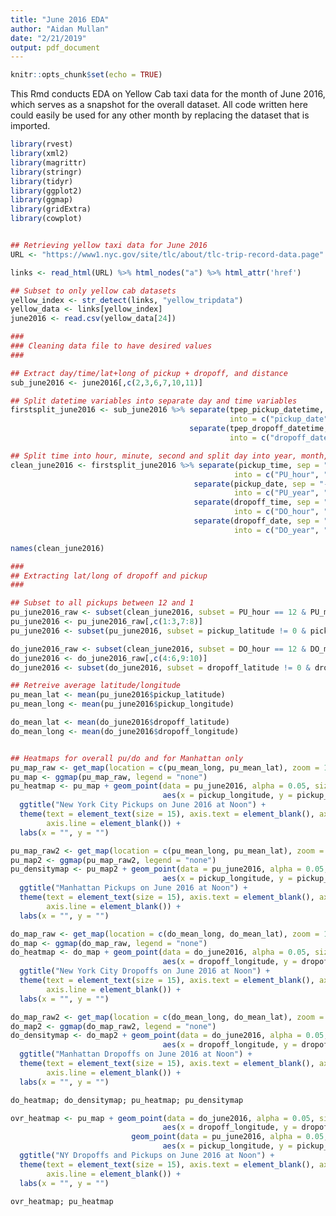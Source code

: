 ```yaml
---
title: "June 2016 EDA"
author: "Aidan Mullan"
date: "2/21/2019"
output: pdf_document
---
```


```r
knitr::opts_chunk$set(echo = TRUE)
```

This Rmd conducts EDA on Yellow Cab taxi data for the month of June 2016, which serves as a snapshot for the overall dataset. All code written here could easily be used for any other month by replacing the dataset that is imported.

```r
library(rvest)
library(xml2)
library(magrittr)
library(stringr)
library(tidyr)
library(ggplot2)
library(ggmap)
library(gridExtra)
library(cowplot)


## Retrieving yellow taxi data for June 2016
URL <- "https://www1.nyc.gov/site/tlc/about/tlc-trip-record-data.page"

links <- read_html(URL) %>% html_nodes("a") %>% html_attr('href')

## Subset to only yellow cab datasets
yellow_index <- str_detect(links, "yellow_tripdata")
yellow_data <- links[yellow_index]
june2016 <- read.csv(yellow_data[24])
```

```r
###
### Cleaning data file to have desired values
###

## Extract day/time/lat+long of pickup + dropoff, and distance
sub_june2016 <- june2016[,c(2,3,6,7,10,11)]

## Split datetime variables into separate day and time variables
firstsplit_june2016 <- sub_june2016 %>% separate(tpep_pickup_datetime, sep = " ", n = 2,
                                                 into = c("pickup_date", "pickup_time")) %>%
                                        separate(tpep_dropoff_datetime, sep = " ", n = 2,
                                                 into = c("dropoff_date", "dropoff_time"))

## Split time into hour, minute, second and split day into year, month, and day
clean_june2016 <- firstsplit_june2016 %>% separate(pickup_time, sep = ":", n = 3,
                                                  into = c("PU_hour", "PU_minute", "PU_second")) %>%
                                         separate(pickup_date, sep = "-", n = 3,
                                                  into = c("PU_year", "PU_month", "PU_day")) %>%
                                         separate(dropoff_time, sep = ":", n = 3,
                                                  into = c("DO_hour", "DO_minute", "DO_second")) %>%
                                         separate(dropoff_date, sep = "-", n = 3,
                                                  into = c("DO_year", "DO_month", "DO_day"))

names(clean_june2016)
```

```r
###
## Extracting lat/long of dropoff and pickup
###

## Subset to all pickups between 12 and 1
pu_june2016_raw <- subset(clean_june2016, subset = PU_hour == 12 & PU_minute <= 30)[,c(3:5,9:11,13:16)]
pu_june2016 <- pu_june2016_raw[,c(1:3,7:8)]
pu_june2016 <- subset(pu_june2016, subset = pickup_latitude != 0 & pickup_longitude != 0)

do_june2016_raw <- subset(clean_june2016, subset = DO_hour == 12 & DO_minute <= 30)[,c(3:5,9:11,13:16)]
do_june2016 <- do_june2016_raw[,c(4:6,9:10)]
do_june2016 <- subset(do_june2016, subset = dropoff_latitude != 0 & dropoff_longitude != 0)

## Retreive average latitude/longitude
pu_mean_lat <- mean(pu_june2016$pickup_latitude)
pu_mean_long <- mean(pu_june2016$pickup_longitude)

do_mean_lat <- mean(do_june2016$dropoff_latitude)
do_mean_long <- mean(do_june2016$dropoff_longitude)


## Heatmaps for overall pu/do and for Manhattan only
pu_map_raw <- get_map(location = c(pu_mean_long, pu_mean_lat), zoom = 11, scale = 2)
pu_map <- ggmap(pu_map_raw, legend = "none")
pu_heatmap <- pu_map + geom_point(data = pu_june2016, alpha = 0.05, size = 0.1,
                                  aes(x = pickup_longitude, y = pickup_latitude)) + 
  ggtitle("New York City Pickups on June 2016 at Noon") + 
  theme(text = element_text(size = 15), axis.text = element_blank(), axis.ticks = element_blank(),
        axis.line = element_blank()) + 
  labs(x = "", y = "")

pu_map_raw2 <- get_map(location = c(pu_mean_long, pu_mean_lat), zoom = 12, scale = 2)
pu_map2 <- ggmap(pu_map_raw2, legend = "none")
pu_densitymap <- pu_map2 + geom_point(data = pu_june2016, alpha = 0.05, size = 0.1,
                                  aes(x = pickup_longitude, y = pickup_latitude)) + 
  ggtitle("Manhattan Pickups on June 2016 at Noon") + 
  theme(text = element_text(size = 15), axis.text = element_blank(), axis.ticks = element_blank(),
        axis.line = element_blank()) + 
  labs(x = "", y = "")

do_map_raw <- get_map(location = c(do_mean_long, do_mean_lat), zoom = 11, scale = 2)
do_map <- ggmap(do_map_raw, legend = "none")
do_heatmap <- do_map + geom_point(data = do_june2016, alpha = 0.05, size = 0.1,
                                  aes(x = dropoff_longitude, y = dropoff_latitude)) + 
  ggtitle("New York City Dropoffs on June 2016 at Noon") + 
  theme(text = element_text(size = 15), axis.text = element_blank(), axis.ticks = element_blank(),
        axis.line = element_blank()) + 
  labs(x = "", y = "")

do_map_raw2 <- get_map(location = c(do_mean_long, do_mean_lat), zoom = 12, scale = 2)
do_map2 <- ggmap(do_map_raw2, legend = "none")
do_densitymap <- do_map2 + geom_point(data = do_june2016, alpha = 0.05, size = 0.1,
                                  aes(x = dropoff_longitude, y = dropoff_latitude)) + 
  ggtitle("Manhattan Dropoffs on June 2016 at Noon") + 
  theme(text = element_text(size = 15), axis.text = element_blank(), axis.ticks = element_blank(),
        axis.line = element_blank()) + 
  labs(x = "", y = "")

do_heatmap; do_densitymap; pu_heatmap; pu_densitymap

ovr_heatmap <- pu_map + geom_point(data = do_june2016, alpha = 0.05, size = 0.1,
                                  aes(x = dropoff_longitude, y = dropoff_latitude)) +
                           geom_point(data = pu_june2016, alpha = 0.05, size = 0.1,
                                  aes(x = pickup_longitude, y = pickup_latitude)) + 
  ggtitle("NY Dropoffs and Pickups on June 2016 at Noon") + 
  theme(text = element_text(size = 15), axis.text = element_blank(), axis.ticks = element_blank(),
        axis.line = element_blank()) + 
  labs(x = "", y = "")
  
ovr_heatmap; pu_heatmap
```
